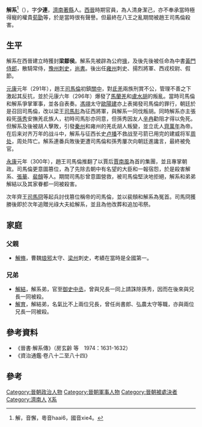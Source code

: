 {{about|西晉官員解系|鎮守交趾的董元部將|解系 (西晉將領) }}


'''解系'''<ref>解，音懈，粵音haai6，國音xie4。</ref>（{{bd|3世紀||300年|catIdx=X}}），字'''少連'''，[[濟南|濟南]][[著縣|著縣]]人。[[西晉|西晉]]時期官員，為人清身潔己，亦不奉承當時極得寵的權貴[[荀勖|荀勖]]等，於是當時很有聲譽。但最終在八王之亂期間被趙王司馬倫殺害。

== 生平 ==
解系在西晉建立時獲封'''梁鄒侯'''。解系先被辟為公府[[掾|掾]]，及後先後被任命為中書[[黃門侍郎|黃門侍郎]]，散騎常侍，[[豫州|豫州]][[刺史|刺史]]，[[尚書|尚書]]。後出任[[雍州|雍州]]刺史、揚烈將軍、西戎校尉、假節。

[[元康_(西晋)|元康]]元年（291年），趙王[[司馬倫|司馬倫]]初鎮[[關中|關中]]，對[[氐|氐]][[羌|羌]]兩族刑賞不公，管理不善之下激起其反抗，並於元康六年（296年）爆發了[[馬蘭羌|馬蘭羌]]和[[盧水胡|盧水胡]]的叛亂。當時司馬倫和解系爭掌軍事，並各自表奏。[[馮翊|馮翊]]太守[[歐陽建|歐陽建]]亦上表揭發司馬倫的罪行，朝廷於是召回司馬倫，改以梁王[[司馬肜|司馬肜]]為征西將軍，與解系一同伐叛胡。同時解系亦主張殺死[[孫秀_(西晉)|孫秀]]安撫羌氐族人，初時司馬肜亦同意，但孫秀因友人[[辛冉|辛冉]]勸阻才得以免死。但解系及後被胡人擊敗，引發[[秦州|秦州]]和雍州的羌氐胡人叛變，並立氐人[[齊萬年|齊萬年]]為帝。在后来对齐万年的战斗中，解系与征西长史[[卢播|卢播]]不救战至弓箭已用完的建威将军[[周处|周处]]，周处阵亡。解系連番兵敗後更遭司馬倫和孫秀屢次向朝廷進讒言，最終被免官。

[[永康_(西晉)|永康]]元年（300年），趙王司馬倫推翻了以賈后[[賈南風|賈南風]]為首的集團，並且專掌朝政。司馬倫更意圖篡位，為了先除去朝中有名望的大臣和一報宿怨，於是殺害解系、[[張華|張華]]、[[裴頠|裴頠]]等人。期間司馬肜曾意圖營救，被司馬倫堅決地拒絕，解系和弟弟解結以及其家眷都一同被殺害。

次年齊王[[司馬冏|司馬冏]]等起兵討伐篡位稱帝的司馬倫，並以裴頠和解系為冤首。司馬冏獲勝後即於次年追贈光祿大夫給解系，並且為他改葬和追加弔祭。

== 家庭 ==
=== 父親 ===
*[[解脩|解脩]]，曹魏[[琅邪|琅邪]]太守、[[梁州|梁州]]刺史，考績在當時是全國第一。
=== 兄弟 ===
*[[解結|解結]]，解系弟，官至[[御史中丞|御史中丞]]，曾與兄長一同上請誅除孫秀，因而在後來與兄長一同被殺。
*[[解育|解育]]，解結弟，名氣比不上兩位兄長，曾任尚書郎、弘農太守等職，亦與兩位兄長一同被殺。
== 參考資料 ==
*《晉書·解系傳》（房玄齡 等　1974：1631-1632）
*《資治通鑑·卷八十二至八十四》

==參考==
{{reflist}}
{{晉朝人物小作品}}

{{DEFAULTSORT:Xie解}}
[[Category:晉朝政治人物|Category:晉朝政治人物]]
[[Category:晉朝軍事人物|Category:晉朝軍事人物]]
[[Category:晉朝被處決者|Category:晉朝被處決者]]
[[Category:濟南人|Category:濟南人]]
[[Category:解姓|X系]]